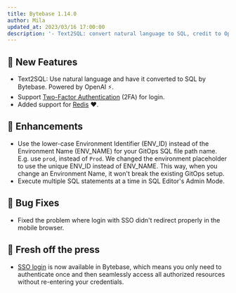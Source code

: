 ```yaml
---
title: Bytebase 1.14.0
author: Mila
updated_at: 2023/03/16 17:00:00
description: '- Text2SQL: convert natural language to SQL, credit to OpenAI. - Support 2FA - State-based Migration for MySQL in GitOps workflow. - Support for Redis.'
---
```



## 🚀 New Features

- Text2SQL: Use natural language and have it converted to SQL by Bytebase. Powered by OpenAI ⚡️.
- Support [Two-Factor Authentication](/administration/2fa) (2FA) for login.
- Added support for [Redis](/introduction/supported-databases) ❤️.

## 🎄 Enhancements

- Use the lower-case Environment Identifier (ENV_ID) instead of the Environment Name (ENV_NAME) for your GitOps SQL file path name. E.g. use `prod`, instead of `Prod`. We changed the environment placeholder to use the unique ENV_ID instead of ENV_NAME. This way, when you change an Environment Name, it won't break the existing GitOps setup.
- Execute multiple SQL statements at a time in SQL Editor's Admin Mode.

## 🐞 Bug Fixes

- Fixed the problem where login with SSO didn't redirect properly in the mobile browser.

## 📰 Fresh off the press

- [SSO login](https://www.bytebase.com/blog/introducing-single-sign-on-in-bytebase) is now available in Bytebase, which means you only need to authenticate once and then seamlessly access all authorized resources without re-entering your credentials.

<InstallUpgrade />
